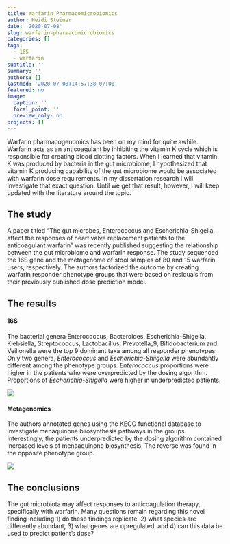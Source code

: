 ```yaml
---
title: Warfarin Pharmacomicrobiomics
author: Heidi Steiner
date: '2020-07-08'
slug: warfarin-pharmacomicrobiomics
categories: []
tags:
  - 16S
  - warfarin
subtitle: ''
summary: ''
authors: []
lastmod: '2020-07-08T14:57:38-07:00'
featured: no
image:
  caption: ''
  focal_point: ''
  preview_only: no
projects: []
---
```


Warfarin pharmacogenomics has been on my mind for quite awhile. Warfarin acts as an anticoagulant by inhibiting the vitamin K cycle which is responsible for creating blood clotting factors. When I learned that vitamin K was produced by bacteria in the gut microbiome, I hypothesized that vitamin K producing capability of the gut microbiome would be associated with warfarin dose requirements. In my dissertation research I will investigate that exact question. Until we get that result, however, I will keep updated with the literature around the topic.

## The study

A paper titled "The gut microbes, Enterococcus and Escherichia-Shigella, affect the responses of heart valve replacement patients to the anticoagulant warfarin" was recently published suggesting the relationship between the gut microbiome and warfarin response. The study sequenced the 16S gene and the metagenome of stool samples of 80 and 15 warfarin users, respectively. The authors factorized the outcome by creating warfarin responder phenotype groups that were based on residuals from their previously published dose prediction model. 

## The results

#### 16S
The bacterial genera Enterococcus, Bacteroides, Escherichia-Shigella, Klebsiella, Streptococcus, Lactobacillus, Prevotella_9, Bifidobacterium and Veillonella were the top 9 dominant taxa among all responder phenotypes. Only two genera, *Enterococcus* and *Escherichia-Shiigella* were abundantly different among the phenotype groups. *Enterococcus* proportions were higher in the patients who were overpredicted by the dosing algorithm. Proportions of *Escherichia-Shigella* were higher in underpredicted patients. 

![](fig3.jpg)

#### Metagenomics
The authors annotated genes using the KEGG functional database to investigate menaquinone biiosynthesis pathways in the groups. Interestingly, the patients underpredicted by the dosing algorithm contained increased levels of menaaquinone biosynthesis. The reverse was found in the opposite phenotype group. 

![](fig4.jpg)

## The conclusions
The gut microbiota may affect responses to anticoagulation therapy, specifically with warfarin. Many questions remain regarding this novel finding including 1) do these findings replicate, 2) what species are differently abundant, 3) what genes are upregulated, and 4) can this data be used to predict patient's dose?